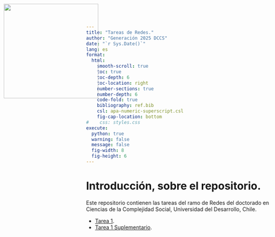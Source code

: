 ```yaml
---
title: "Tareas de Redes."
author: "Generación 2025 DCCS"
date: "`r Sys.Date()`"
lang: es
format:
  html:
    smooth-scroll: true
    toc: true
    toc-depth: 6
    toc-location: right
    number-sections: true
    number-depth: 6
    code-fold: true
    bibliography: ref.bib
    csl: apa-numeric-superscript.csl
    fig-cap-location: bottom
#    css: styles.css
execute:
  python: true
  warning: false
  message: false
  fig-width: 8
  fig-height: 6
---
```

<img src="logo.png" style="width: 250px; position:absolute; top:0; left:0; padding:10px;"/>

# Introducción, sobre el repositorio.

Este repositorio contienen las tareas del ramo de Redes del doctorado en Ciencias de la Complejidad Social, Universidad del Desarrollo, Chile.

- [Tarea 1](https://amarusimonaguerojimenez.github.io/Redes-DCCS/Stage2.html).
- [Tarea 1 Suplementario](https://amarusimonaguerojimenez.github.io/Redes-DCCS/Stage1.html).